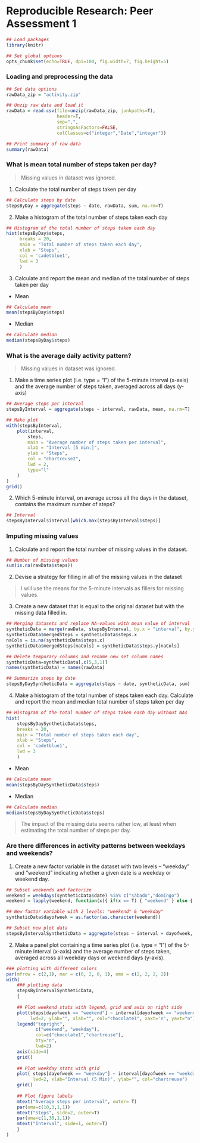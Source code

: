Reproducible Research: Peer Assessment 1
=================================================


```r
## Load packages
library(knitr)

## Set global options
opts_chunk$set(echo=TRUE, dpi=100, fig.width=7, fig.height=5)
```

### Loading and preprocessing the data
```r
## Set data options
rawData_zip = "activity.zip"

## Unzip raw data and load it 
rawData = read.csv(file=unzip(rawData_zip, junkpaths=T),
                   header=T,
                   sep=",",
                   stringsAsFactors=FALSE,
                   colClasses=c("integer","Date","integer"))

## Print summary of raw data
summary(rawData)
```


### What is mean total number of steps taken per day?
> Missing values in dataset was ignored.

1. Calculate the total number of steps taken per day  
```r
## Calculate steps by date
stepsByDay = aggregate(steps ~ date, rawData, sum, na.rm=T)
```

2. Make a histogram of the total number of steps taken each day

```r
## Histogram of the total number of steps taken each day
hist(stepsByDay$steps,
     breaks = 20,
     main = "Total number of steps taken each day",
     xlab = "Steps",
     col = 'cadetblue1',
     lwd = 3
     )
```

3. Calculate and report the mean and median of the total number of steps taken per day

- Mean  
```r
## Calculate mean
mean(stepsByDay$steps)
```

- Median
```r
## Calculate median
median(stepsByDay$steps)
```


### What is the average daily activity pattern?
> Missing values in dataset was ignored.

1. Make a time series plot (i.e. type = "l") of the 5-minute interval (x-axis) and the average number of steps taken, averaged across all days (y-axis)
```r
## Average steps per interval
stepsByInterval = aggregate(steps ~ interval, rawData, mean, na.rm=T)

## Make plot
with(stepsByInterval,
    plot(interval,
        steps,
        main = "Average number of steps taken per interval",
        xlab = "Interval [5 min.]",
        ylab = "Steps",
        col = "chartreuse2",
        lwd = 2,
        type="l"
    )
)
grid()
```

2. Which 5-minute interval, on average across all the days in the dataset, contains the maximum number of steps?
```r
## Interval
stepsByInterval$interval[which.max(stepsByInterval$steps)]
```

### Imputing missing values

1. Calculate and report the total number of missing values in the dataset.
```r
## Number of missing values
sum(is.na(rawData$steps))
```

2. Devise a strategy for filling in all of the missing values in the dataset  

> I will use the means for the 5-minute intervals as fillers for missing
values.

3. Create a new dataset that is equal to the original dataset but with the missing data filled in.
```r
## Merging datasets and replace NA-values with mean value of interval
syntheticData = merge(rawData, stepsByInterval, by.x = "interval", by.y = "interval")
syntheticData$mergedSteps = syntheticData$steps.x
naCols = is.na(syntheticData$steps.x)
syntheticData$mergedSteps[naCols] = syntheticData$steps.y[naCols]

## Delete temporary columns and rename new set column names
syntheticData=syntheticData[,c(5,3,1)]
names(syntheticData) = names(rawData)

## Summarize steps by date
stepsByDaySyntheticData = aggregate(steps ~ date, syntheticData, sum)

```
4. Make a histogram of the total number of steps taken each day. Calculate and report the mean and median total number of steps taken per day
```r
## Histogram of the total number of steps taken each day without NAs
hist(
    stepsByDaySyntheticData$steps,
    breaks = 20,
    main = "Total number of steps taken each day",
    xlab = "Steps",
    col = 'cadetblue1',
    lwd = 3
    )
```

- Mean
```r
## Calculate mean
mean(stepsByDaySyntheticData$steps)
```

- Median
```r
## Calculate median
median(stepsByDaySyntheticData$steps)
```

> The impact of the missing data seems rather low, at least when estimating the total number of steps per day.
 
### Are there differences in activity patterns between weekdays and weekends?

1. Create a new factor variable in the dataset with two levels – “weekday” and “weekend” indicating whether a given date is a weekday or weekend day.
```r
## Subset weekends and factorize
weekend = weekdays(syntheticData$date) %in% c("sábado","domingo")
weekend = lapply(weekend, function(x){ if(x == T) { "weekend" } else { "weekday" }})

## New factor variable with 2 levels: "weekend" & "weekday"
syntheticData$dayofweek = as.factor(as.character(weekend))

## Subset new plot data
stepsByIntervalSyntheticData = aggregate(steps ~ interval + dayofweek, data = syntheticData, mean)
```

2. Make a panel plot containing a time series plot (i.e. type = "l") of the 5-minute interval (x-axis) and the average number of steps taken, averaged across all weekday days or weekend days (y-axis).
```r
### plotting with different colors
par(mfrow = c(2,1), mar = c(0, 2, 0, 1), oma = c(2, 2, 2, 2))
with(
    ### plotting data
    stepsByIntervalSyntheticData, 
    {
        
    ## Plot weekend stats with legend, grid and axis on right side
    plot(steps[dayofweek == "weekend"] ~ interval[dayofweek == "weekend"], type="l", 
         lwd=2, ylab="", xlab="", col="chocolate1", xaxt='n', yaxt="n")
    legend("topright",
           c("weekend", "weekday"), 
           col=c("chocolate1","chartreuse"),
           bty="n",
           lwd=2)
    axis(side=4)
    grid()
    
    ## Plot weekday stats with grid
    plot( steps[dayofweek == "weekday"] ~ interval[dayofweek == "weekday"], type="l", 
          lwd=2, xlab="Interval (5 Min)", ylab="", col="chartreuse")
    grid()
    
    ## Plot figure labels
    mtext("Average steps per interval", outer= T)
    par(oma=c(10,3,1,1))
    mtext("Steps", side=2, outer=T)
    par(oma=c(1,30,1,1))
    mtext("Interval", side=1, outer=T)
    }
)
```
